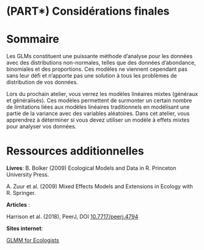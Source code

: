 # (PART\*) Considérations finales {-}

# Sommaire

Les GLMs constituent une puissante méthode d'analyse pour les données avec des distributions non-normales, telles que des données d'abondance, binomiales et des proportions. Ces modèles ne viennent cependant pas sans leur défi et n'apporte pas une solution à tous les problèmes de distribution de vos données. 

Lors du prochain atelier, vous verrez les modèles linéaires mixtes (généraux et généralisés). Ces modèles permettent de surmonter un certain nombre de limitations liées aux modèles linéaires traditionnels en modélisant une partie de la variance avec des variables aléatoires. Dans cet atelier, vous apprendrez à déterminer si vous devez utiliser un modèle à effets mixtes pour analyser vos données.

# Ressources additionnelles

**Livres**:
B. Bolker (2009) Ecological Models and Data in R. Princeton University Press.

A. Zuur et al. (2009) Mixed Effects Models and Extensions in Ecology with R. Springer.

**Articles** :

Harrison et al. (2018), PeerJ, DOI [10.7717/peerj.4794
](http://dx.doi.org/10.7717/peerj.4794)

**Sites internet**:

[GLMM for Ecologists](http://glmm.wikidot.com) 
